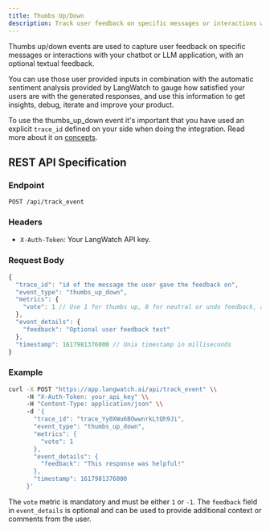 ```yaml
---
title: Thumbs Up/Down
description: Track user feedback on specific messages or interactions with your chatbot or LLM application
---
```


Thumbs up/down events are used to capture user feedback on specific messages or interactions with your chatbot or LLM application, with an optional textual feedback.

You can use those user provided inputs in combination with the automatic sentiment analysis provided by LangWatch to gauge how satisfied your users are with the generated responses, and use this information to get insights, debug, iterate and improve your product.

To use the thumbs_up_down event it's important that you have used an explicit `trace_id` defined on your side when doing the integration. Read more about it on [concepts](../concepts).

## REST API Specification

### Endpoint

`POST /api/track_event`

### Headers

- `X-Auth-Token`: Your LangWatch API key.

### Request Body

```javascript
{
  "trace_id": "id of the message the user gave the feedback on",
  "event_type": "thumbs_up_down",
  "metrics": {
    "vote": 1 // Use 1 for thumbs up, 0 for neutral or undo feedback, and -1 for thumbs down
  },
  "event_details": {
    "feedback": "Optional user feedback text"
  },
  "timestamp": 1617981376000 // Unix timestamp in milliseconds
}
```

### Example

```bash
curl -X POST "https://app.langwatch.ai/api/track_event" \\
     -H "X-Auth-Token: your_api_key" \\
     -H "Content-Type: application/json" \\
     -d '{
       "trace_id": "trace_Yy0XWu6BOwwnrkLtQh9Ji",
       "event_type": "thumbs_up_down",
       "metrics": {
         "vote": 1
       },
       "event_details": {
         "feedback": "This response was helpful!"
       },
       "timestamp": 1617981376000
     }'
```

The `vote` metric is mandatory and must be either `1` or `-1`. The `feedback` field in `event_details` is optional and can be used to provide additional context or comments from the user.
